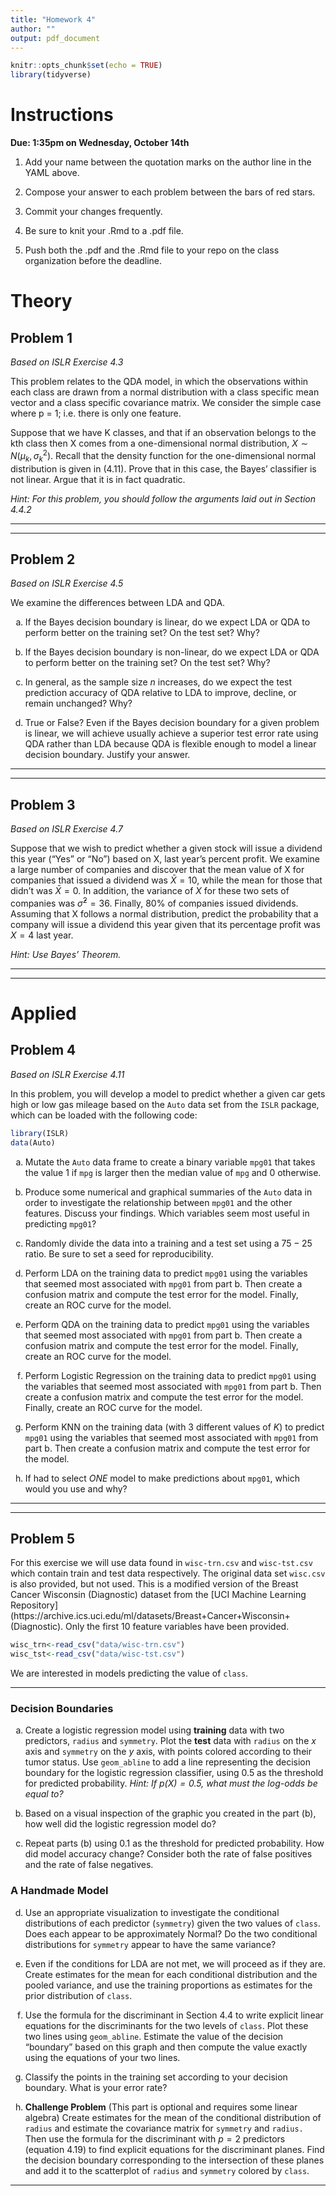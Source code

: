 ```yaml
---
title: "Homework 4"
author: ""
output: pdf_document
---
```


```r
knitr::opts_chunk$set(echo = TRUE)
library(tidyverse)
```

# Instructions

**Due: 1:35pm on Wednesday, October 14th**

1. Add your name between the quotation marks on the author line in the YAML above.

2. Compose your answer to each problem between the bars of red stars.

3. Commit your changes frequently.

4. Be sure to knit your .Rmd to a .pdf file.

5. Push both the .pdf and the .Rmd file to your repo on the class organization before the deadline.

# Theory

## Problem 1
*Based on ISLR Exercise 4.3*

This problem relates to the QDA model, in which the observations within each class are drawn from a normal distribution with a class specific mean vector and a class specific covariance matrix. We consider the simple case where p = 1; i.e. there is only one feature.

Suppose that we have K classes, and that if an observation belongs to the kth class then X comes from a one-dimensional normal distribution, $X \sim N(\mu_k, \sigma^2_k)$. Recall that the density function for the one-dimensional normal distribution is given in (4.11). Prove that in this case, the Bayes’ classifier is not linear. Argue that it is in fact quadratic.

*Hint: For this problem, you should follow the arguments laid out in Section 4.4.2*


*********************************************




*********************************************


## Problem 2

*Based on ISLR Exercise 4.5*

We examine the differences between LDA and QDA.

a. If the Bayes decision boundary is linear, do we expect LDA or QDA to perform better on the training set? On the test set? Why?

b. If the Bayes decision boundary is non-linear, do we expect LDA or QDA to perform better on the training set? On the test set? Why?

c. In general, as the sample size $n$ increases, do we expect the test prediction accuracy of QDA relative to LDA to improve, decline, or remain unchanged? Why?

d. True or False? Even if the Bayes decision boundary for a given problem is linear, we will achieve usually achieve a superior test error rate using QDA rather than LDA because QDA is flexible enough to model a linear decision boundary. Justify your answer.


*********************************************




*********************************************


## Problem 3
*Based on ISLR Exercise 4.7*

Suppose that we wish to predict whether a given stock will issue a dividend this year (“Yes” or “No”) based on X, last year’s percent profit. We examine a large number of companies and discover that the mean value of X for companies that issued a dividend was $\bar{X} = 10$, while the mean for those that didn't was $\bar{X} = 0$. In addition, the variance of $X$ for these two sets of companies was $\hat{\sigma}^2 = 36$. Finally, 80% of companies issued dividends. Assuming that X follows a normal distribution, predict the probability that a company will issue a dividend this year given that its percentage profit was $X = 4$ last year.

*Hint: Use Bayes' Theorem.*

*********************************************




*********************************************





# Applied


## Problem 4
*Based on ISLR Exercise 4.11*

In this problem, you will develop a model to predict whether a given car gets high or low gas mileage based on the `Auto` data set from the `ISLR` package, which can be loaded with the following code:

```r
library(ISLR)
data(Auto)
```

a. Mutate the `Auto` data frame to create a binary variable `mpg01` that takes the value 1 if `mpg` is larger then the median value of `mpg` and 0 otherwise. 

b. Produce some numerical and graphical summaries of the `Auto` data in order to investigate the relationship between `mpg01` and the other features. Discuss your findings. Which variables seem most useful in predicting `mpg01`?

c. Randomly divide the data into a training and a test set using a $75 - 25$ ratio. Be sure to set a seed for reproducibility.

d. Perform LDA on the training data to predict `mpg01` using the variables that seemed most associated with `mpg01` from part b. Then create a confusion matrix and compute the test error for the model. Finally, create an ROC curve for the model.

e. Perform QDA on the training data to predict `mpg01` using the variables that seemed most associated with `mpg01` from part b. Then create a confusion matrix and compute the test error for the model. Finally, create an ROC curve for the model.

f. Perform Logistic Regression on the training data to predict `mpg01` using the variables that seemed most associated with `mpg01` from part b. Then create a confusion matrix and compute the test error for the model. Finally, create an ROC curve for the model.

g. Perform KNN on the training data (with 3 different values of $K$) to predict `mpg01` using the variables that seemed most associated with `mpg01` from part b. Then create a confusion matrix and compute the test error for the model.

h. If had to select *ONE* model to make predictions about `mpg01`, which would you use and why?

*********************************************




*********************************************

## Problem 5

For this exercise we will use data found in `wisc-trn.csv` and `wisc-tst.csv` which contain train and test data respectively. The original data set `wisc.csv` is also provided, but not used. This is a modified version of the Breast Cancer Wisconsin (Diagnostic) dataset from the [UCI Machine Learning Repository](https://archive.ics.uci.edu/ml/datasets/Breast+Cancer+Wisconsin+(Diagnostic). Only the first 10 feature variables have been provided.


```r
wisc_trn<-read_csv("data/wisc-trn.csv")
wisc_tst<-read_csv("data/wisc-tst.csv")
```

We are interested in models predicting the value of `class`.

*********************************************


### Decision Boundaries

a. Create a logistic regression model using **training** data with two predictors, `radius` and `symmetry`. Plot the **test** data with `radius` on the $x$ axis and `symmetry` on the $y$ axis, with points colored according to their tumor status. Use `geom_abline` to add a line representing the decision boundary for the logistic regression classifier, using 0.5 as the threshold for predicted probability. *Hint: If $p(X) = 0.5$, what must the log-odds be equal to?*

b. Based on a visual inspection of the graphic you created in the part (b), how well did the logistic regression model do? 

c. Repeat parts (b) using 0.1 as the threshold for predicted probability. How did model accuracy change? Consider both the rate of false positives and the rate of false negatives.

### A Handmade Model

d. Use an appropriate visualization to investigate the conditional distributions of each predictor (`symmetry`) given the two values of `class`. Does each appear to be approximately Normal? Do the two conditional distributions for `symmetry` appear to have the same variance?

e. Even if the conditions for LDA are not met, we will proceed as if they are. Create estimates for the mean for each conditional distribution and the pooled variance, and use the training proportions as estimates for the prior distribution of `class`. 

f. Use the formula for the discriminant in Section 4.4 to write explicit linear equations for the discriminants for the two levels of `class`. Plot these two lines using `geom_abline`. Estimate the value of the decision "boundary" based on this graph and then compute the value exactly using the equations of your two lines.

g. Classify the points in the training set according to your decision boundary. What is your error rate?

h. **Challenge Problem** (This part is optional and requires some linear algebra) Create estimates for the mean of the conditional distribution of `radius` and estimate the covariance matrix for `symmetry` and `radius.` Then use the formula for the discriminant with $p=2$ predictors (equation 4.19) to find explicit equations for the discriminant planes. Find the decision boundary corresponding to the intersection of these planes and add it to the scatterplot of `radius` and `symmetry` colored by `class`. 


*********************************************

